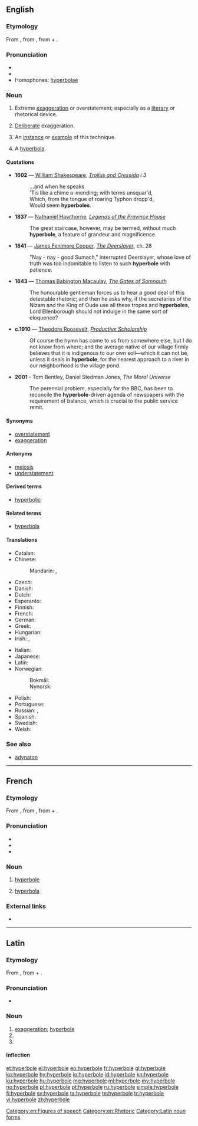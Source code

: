 ==English==
{{was wotd|2006|May|5}}
{{wikipedia}}

===Etymology===
From {{etyl|la|en}} {{term|hyperbolē|lang=la}}, from {{etyl|grc|en}} {{term|ὑπερβολή||excess, exaggeration|lang=grc}}, from {{term|ὑπέρ||above|lang=grc}} + {{term|βάλλω||I throw|lang=grc}}.

===Pronunciation===
* {{IPA|/haɪˈpɝːbəli/|lang=en}}
* {{audio|en-us-hyperbole.ogg|Audio (US)|lang=en}}
* Homophones: [[hyperbolae]]

===Noun===
{{en-noun}}

# {{context|uncountable|lang=en}} Extreme [[exaggeration]] or overstatement; especially as a [[literary]] or rhetorical device.
# {{context|uncountable|lang=en}} [[deliberate|Deliberate]] exaggeration.
# {{context|countable|lang=en}} An [[instance]] or [[example]] of this technique.
# {{context|countable|obsolete|lang=en}} A [[hyperbola]].

====Quotations====
{{timeline|
1600s=1602|
1800s=1837 1841 1843|
1900s=1910|
2000s=2001}}
* '''1602''' — [[w:William Shakespeare|William Shakespeare]], ''[[s:Troilus and Cressida|Troilus and Cressida]] i 3''
*: ...and when he speaks<br/>'Tis like a chime a-mending; with terms unsquar'd,<br/>Which, from the tongue of roaring Typhon dropp'd,<br/>Would seem '''hyperboles'''.
* '''1837''' — [[w:Nathaniel Hawthorne|Nathaniel Hawthorne]], ''[[s:Legends of the Province House|Legends of the Province House]]''
*: The great staircase, however, may be termed, without much '''hyperbole''', a feature of grandeur and magnificence.
* '''1841''' — [[w:James Fenimore Cooper|James Fenimore Cooper]], ''[[s:The Deerslayer|The Deerslayer]]'', ch. 28
*: "Nay - nay - good Sumach," interrupted Deerslayer, whose love of truth was too indomitable to listen to such '''hyperbole''' with patience.
* '''1843''' — [[w:Thomas Babington Macaulay|Thomas Babington Macaulay]], ''[[s:The Gates of Somnauth|The Gates of Somnauth]]''
*: The honourable gentleman forces us to hear a good deal of this detestable rhetoric; and then he asks why, if the secretaries of the Nizam and the King of Oude use all these tropes and '''hyperboles''', Lord Ellenborough should not indulge in the same sort of eloquence?
* '''c.1910''' — [[w:Theodore Roosevelt|Theodore Roosevelt]], ''[[s:Productive Scholarship|Productive Scholarship]]''
*: Of course the hymn has come to us from somewhere else, but I do not know from where; and the average native of our village firmly believes that it is indigenous to our own soil—which it can not be, unless it deals in '''hyperbole''', for the nearest approach to a river in our neighborhood is the village pond.
* '''2001''' - Tom Bentley, Daniel Stedman Jones, ''The Moral Universe''
*: The perennial problem, especially for the BBC, has been to reconcile the '''hyperbole'''-driven agenda of newspapers with the requirement of balance, which is crucial to the public service remit.

====Synonyms====
* [[overstatement]]
* [[exaggeration]]

====Antonyms====
* [[meiosis]]
* [[understatement]]

====Derived terms====
* [[hyperbolic]]

====Related terms====
* [[hyperbola]]

====Translations====
{{trans-top|rhetorical device}}
* Catalan: {{t+|ca|hipèrbole|f}}
* Chinese: 
*: Mandarin: {{t|cmn|誇張法|sc=Hani}}, {{t|cmn|夸张法|tr=kuāzhāngfǎ|sc=Hani}}
* Czech: {{t|cs|nadsázka|f}}
* Danish: {{t|da|hyperbel|c}}
* Dutch: {{t+|nl|hyperbool}}
* Esperanto: {{t|eo|hiperbolo}}
* Finnish: {{t+|fi|hyperbola}}
* French: {{t+|fr|hyperbole|f}}
* German: {{t+|de|Hyperbel|f}}
* Greek: {{t+|el|υπερβολή|f}}
* Hungarian: {{t+|hu|hiperbola}}
* Irish: {{t|ga|urtheilgean|m}}, {{t|ga|hipearbóil|f}}
{{trans-mid}}
* Italian: {{t+|it|iperbole|f}}
* Japanese: {{t+|ja|誇張|tr=Kochō|sc=Jpan}}
* Latin: {{t|la|hyperbole|f}}
* Norwegian:
*: Bokmål: {{t|nb|hyperbol|m}}
*: Nynorsk: {{t|nn|hyperbol|m}}
* Polish: {{t+|pl|hiperbola|f}}
* Portuguese: {{t+|pt|hipérbole|f}}
* Russian: {{t+|ru|гипербола|f|sc=Cyrl|tr=gipérbola}}, {{t+|ru|преувеличение|n|sc=Cyrl|tr=preuveličénije}}
* Spanish: {{t+|es|hipérbole|f}}
* Swedish: {{t+|sv|hyperbol|c}}
* Welsh: {{t|cy|gormodiaith|f}}
{{trans-bottom}}

===See also===
* [[adynaton]]

[[Category:en:Figures of speech]]
[[Category:en:Rhetoric]]

----

==French==

===Etymology===
From {{etyl|la|fr}} {{term|hyperbole|lang=la}}, from {{etyl|grc|fr}} {{term|ὑπερβολή||excess, exaggeration|lang=grc}}, from {{term|ὑπέ||above|lang=grc}} + {{term|βάλλω||I throw|lang=grc}}.

===Pronunciation===
* {{IPA|/i.pɛʁ.bɔl/|lang=fr}}
* {{homophones|hyperboles|lang=fr}}
* {{hyphenation|hy|per|bole|lang=fr}}

===Noun===
{{fr-noun|f}}

# {{context|rhetoric|lang=fr}} [[hyperbole#English|hyperbole]]
# {{context|geometry|lang=fr}} [[hyperbola]]

===External links===
* {{R:TLFi}}

----

==Latin==

===Etymology===
From {{etyl|grc|la}} {{term|ὑπερβολή||excess, exaggeration|lang=grc}}, from {{term|ὑπέ||above|lang=grc}} + {{term|βάλλω||I throw|lang=grc}}.

===Pronunciation===
* {{IPA|/hʏˈpɛːrbɔleː/|lang=la}}

===Noun===
{{la-noun|hyperbolē|hyperboles#Latin|hyperbolēs|f|first}}

# [[exaggeration]]; [[#English|hyperbole]]
# {{inflection of|hyperbolē||abl|s|lang=la}}
# {{inflection of|hyperbolē||voc|s|lang=la}}

====Inflection====
{{la-decl-1st-Greek|hyperbol}}

[[Category:Latin noun forms]]

[[et:hyperbole]]
[[el:hyperbole]]
[[eo:hyperbole]]
[[fr:hyperbole]]
[[gl:hyperbole]]
[[ko:hyperbole]]
[[hy:hyperbole]]
[[io:hyperbole]]
[[id:hyperbole]]
[[kn:hyperbole]]
[[ku:hyperbole]]
[[hu:hyperbole]]
[[mg:hyperbole]]
[[ml:hyperbole]]
[[my:hyperbole]]
[[no:hyperbole]]
[[pl:hyperbole]]
[[pt:hyperbole]]
[[ru:hyperbole]]
[[simple:hyperbole]]
[[fi:hyperbole]]
[[sv:hyperbole]]
[[ta:hyperbole]]
[[te:hyperbole]]
[[tr:hyperbole]]
[[vi:hyperbole]]
[[zh:hyperbole]]